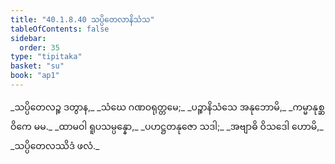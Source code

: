 ```yaml
---
title: "40.1.8.40 သပ္ပိတေလာနိသံသ"
tableOfContents: false
sidebar:
  order: 35
type: "tipitaka"
basket: "su"
book: "ap1"
---
```



<DynamicBreadcrumb />

<Division number="193" book="ap1">

<Paragraph number="4490" type="verses" book="ap1">
_သပ္ပိတေလဉ္စ ဒတွာန,_  
_သံဃေ ဂဏဝရုတ္တမေ;_  
_ပဉ္စာနိသံသေ အနုဘောမိ,_  
_ကမ္မာနုစ္ဆဝိကေ မမ._  

</Paragraph>

</Division>
<Division number="194" book="ap1">

<Paragraph number="4491" type="verses" book="ap1">
_ထာမဝါ ရူပသမ္ပန္နော,_  
_ပဟဋ္ဌတနုဇော သဒါ;_  
_အဗျာဓိ ဝိသဒေါ ဟောမိ,_  
_သပ္ပိတေလဿိဒံ ဖလံ._
</Paragraph>
</Division>